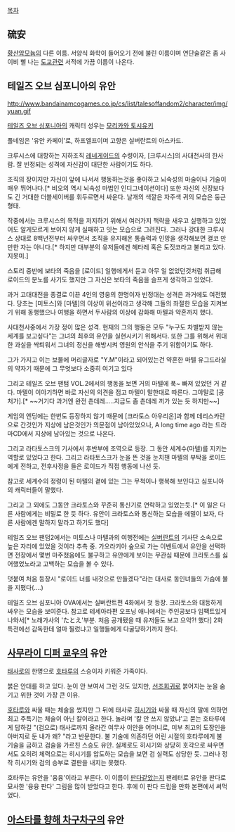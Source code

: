 [[목차]]

== 硫安 ==
[[황산암모늄]]의 다른 이름. 서양식 화학이 들어오기 전에 불린 이름이며 연단술같은 좀 사이비 삘 나는 [[도교]]관련 서적에 가끔 이름이 나온다.

== 테일즈 오브 심포니아의 유안 ==
http://www.bandainamcogames.co.jp/cs/list/talesoffandom2/character/img/yuan.gif

[[테일즈 오브 심포니아]]의 캐릭터 성우는 [[모리카와 토시유키]]

풀네임은 '유안 카페이'로, 하프엘프이며 고향은 실버란트의 아스카드. 

크루시스에 대항하는 지하조직 [[레네게이드]]의 수령이자, [크루시스]의 사대천사의 한사람. 잘 빈정되는 성격에 자신감이 대단한 사람이기도 하다.

조직의 장이지만 자신이 앞에 나서서 행동하는것을 좋아하고 뇌속성의 마술이나 기술이 매우 뛰어나다.[* 비오의 역시 뇌속성 마법인 인디그네이션이다] 또한 자신의 신장보다도 긴 거대한 더블세이버를 휘두르면서 싸운다. 날개의 색깔은 자주색 귀의 모습은 둥근형태.

작중에서는 크루시스의 목적을 저지하기 위해서 여러가지 책략을 새우고 실행하고 있었어도 알게모르게 보이지 않게 실패하고 잇는 모습으로 그려진다. 그러나 강대한 크루시스 상대로 8백년전부터 싸우면서 조직을 유지해온 통솔력과 인망을 생각해보면 결코 만만한 자는 아니다.[* 하지만 대부분의 유저들에겐 헤타레 혹은 도짓코라고 불리고 있다. 지못미.]

스토리 중반에 보타의 죽음을 [로이드] 일행에게서 듣고 아무 일 없었던것처럼 취급해 로이드의 분노를 사기도 했지만 그 자신은 보타의 죽음을 슬프게 생각하고 있었다.

과거 고대대전을 종결로 이끈 4인의 영웅의 한명이자 빈정대는 성격은 과거에도 여전했다.
당초는 [미토스]와 [마텔]의 이상이 위선이라고 생각해 그들의 좌절한 모습을 지켜보기 위해 동행했으나 여행을 하면서 두사람의 이상에 감화해 마텔과 약혼까지 했다.

사대천사중에서 가장 정이 많은 성격. 현재의 그의 행동은 모두 "누구도 차별받지 않는 세계를 보고싶다"는 그녀의 최후의 유언을 실현시키기 위해서다. 또한 그를 위해서 위대한 과실을 싹틔워서 그녀의 정신을 해방시켜 영원의 안식을 주기 위함이기도 하다.

그가 가지고 이는 보물에 머리글자로 "Y.M"이라고 되어있는건 약혼한 마텔 유그드라실의 약자기 때문에 그 무엇보다 소중히 여기고 있다

그리고 테일즈 오브 팬텀 VOL.2에서의 행동을 보면 거의 마텔에 푹~ 빠져 있었던 거 같다. 마텔이 이야기하면 바로 자신의 의견을 접고 마텔이 말한대로 따른다. 그야말로 [공처가].[* ~~거기다 과거엔 완전 츤데레.....지금도 좀 츤데레 끼가 있는 듯 하지만~~]

게임의 엔딩에는 한번도 등장하지 않기 때문에 [크라토스 아우리온]과 함께 데리스카란으로 간것인가 지상에 남은것인가 의문점이 남아있었으나, A long time ago 라는 드라마CD에서 지상에 남아있는 것으로 나온다.

그리고 라타토스크의 기사에서 후반부에 조역으로 등장. 그 동안 세계수(마텔)를 지키는 역할로 있었다고 한다. 그리고 라타토스크가 눈을 뜬 것을 눈치챈 마텔의 부탁을 로이드에게 전하고, 전후사정을 들은 로이드가 직접 행동에 나선 듯.

참고로 세계수의 정령이 된 마텔의 곁에 있는 그는 무척이나 행복해 보인다고 심포니아의 캐릭터들이 말했다.

그리고 그 외에도 그동안 크라토스와 꾸준히 통신기로 연락하고 있었는듯.[* 이 일은 다른 사람에게는 비밀로 한 듯 하다. 유안이 크라토스와 통신하는 모습을 에밀이 보자, 다른 사람에겐 말하지 말라고 하기도 했다]

테일즈 오브 팬덤2에서는 미토스나 마텔과의 여행전에는 [[실버란트]]의 기사단 소속으로 높은 자리에 있었을 것이라 추측 중. 가오라키아 숲으로 가는 이벤트에서 유안을 선택하면 전장에서 몇번 마주쳤음에도 불구하고 유안에게 보이는 무관심 때문에 크라토스를 싫어했었노라고 고백하는 모습을 볼 수 있다.

덧붙여 처음 등장시 "로이드 너를 내것으로 만들겠다"라는 대사로 동인녀들의 가슴에 불을 지폈다(....)

테일즈 오브 심포니아 OVA에서는 실버란트편 4화에서 첫 등장. 크라토스와 대등하게 싸우는 모습을 보여준다. 참고로 테세아라편 오프닝 애니에서는 주인공보다 임팩트있게 나와서[* 노래가사의 'たとえ'부분. 처음 공개됐을 때 유저들도 보고 으악?! 했다] 2화 특전에선 감독한테 얼마 찔렀냐고 일행들에게 다굴당하기까지 한다. 

== [[사무라이 디퍼 쿄우]]의 유안 ==

[[태사로]]의 한명으로 [[호타루]]의 스승이자 키워준 가족이다.

붉은 안대를 하고 있다. 눈이 안 보여서 그런 것도 있지만, [[선조회귀]]로 붉어지는 눈을 숨기고 위한 것이 가장 큰 이유.

[[호타루]]와 싸울 때는 체술을 썼지만 그 뒤에 태사로 [[히시기]]와 싸울 때 자신의 말에 의하면 최고 주특기는 체술이 아닌 칼이라고 한다. 놀라며 '칼 안 쓰지 않았냐'고 묻는 호타루에게 답하길 "(검으로) 태사로까지 올라간 여무사 이안을 어머니로, 미부 최고의 도장인을 아버지로 둔 내가 왜? "라고 반문한다. 불 기술에 의존하던 어린 시절의 호타루에게 불 기술을 금하고 검술을 가르친 스승도 유안. 실제로도 히시기와 상당히 호각으로 싸우면서도 오히려 체력으로는 히시기를 압도하는 모습을 보면 검 실력도 상당한 듯. 그러나 정작 히시기와 검의 승부로 결판을 내지는 못했다.

호타루는 유안을 '융융'이라고 부른다. 이 이름이 [[판다]]같았는지 팬레터로 유안을 판다로 묘사한 '융융 판다' 그림을 많이 받았다고 한다. 후에 이 판다 드립을 만화 본편에서 써먹었다.
== [[아스타를 향해 차구차구]]의 유안 ==
